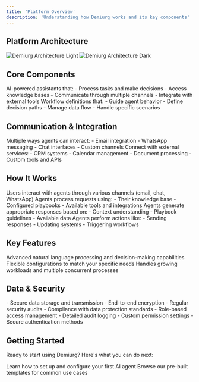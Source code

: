```yaml
---
title: 'Platform Overview'
description: 'Understanding how Demiurg works and its key components'
---
```


## Platform Architecture

<Frame>
  <img
    className="block dark:hidden"
    src="/images/architecture-light.png"
    alt="Demiurg Architecture Light"
  />
  <img
    className="hidden dark:block"
    src="/images/architecture-dark.png"
    alt="Demiurg Architecture Dark"
  />
</Frame>

## Core Components

<CardGroup cols={2}>
  <Card title="Agents" icon="robot">
    AI-powered assistants that:
    - Process tasks and make decisions
    - Access knowledge bases
    - Communicate through multiple channels
    - Integrate with external tools
  </Card>
  <Card title="Playbooks" icon="book-open">
    Workflow definitions that:
    - Guide agent behavior
    - Define decision paths
    - Manage data flow
    - Handle specific scenarios
  </Card>
</CardGroup>

## Communication & Integration

<CardGroup cols={2}>
  <Card title="Communication Channels" icon="messages">
    Multiple ways agents can interact:
    - Email integration
    - WhatsApp messaging
    - Chat interfaces
    - Custom channels
  </Card>
  <Card title="Tool Integration" icon="plug">
    Connect with external services:
    - CRM systems
    - Calendar management
    - Document processing
    - Custom tools and APIs
  </Card>
</CardGroup>

## How It Works

<Steps>
  <Step title="User Interaction">
    Users interact with agents through various channels (email, chat, WhatsApp)
  </Step>
  <Step title="Agent Processing">
    Agents process requests using:
    - Their knowledge base
    - Configured playbooks
    - Available tools and integrations
  </Step>
  <Step title="Response Generation">
    Agents generate appropriate responses based on:
    - Context understanding
    - Playbook guidelines
    - Available data
  </Step>
  <Step title="Action Execution">
    Agents perform actions like:
    - Sending responses
    - Updating systems
    - Triggering workflows
  </Step>
</Steps>

## Key Features

<CardGroup cols={3}>
  <Card title="AI-Powered" icon="brain">
    Advanced natural language processing and decision-making capabilities
  </Card>
  <Card title="Customizable" icon="sliders">
    Flexible configurations to match your specific needs
  </Card>
  <Card title="Scalable" icon="arrows-scaling">
    Handles growing workloads and multiple concurrent processes
  </Card>
</CardGroup>

## Data & Security

<AccordionGroup>
  <Accordion title="Data Protection" icon="shield">
    - Secure data storage and transmission
    - End-to-end encryption
    - Regular security audits
    - Compliance with data protection standards
  </Accordion>
  <Accordion title="Access Control" icon="lock">
    - Role-based access management
    - Detailed audit logging
    - Custom permission settings
    - Secure authentication methods
  </Accordion>
</AccordionGroup>

## Getting Started

Ready to start using Demiurg? Here's what you can do next:

<CardGroup cols={2}>
  <Card title="Create Your First Agent" icon="wand-magic-sparkles" href="/guides/creating-agents">
    Learn how to set up and configure your first AI agent
  </Card>
  <Card title="Explore Templates" icon="copy" href="/core/templates">
    Browse our pre-built templates for common use cases
  </Card>
</CardGroup>